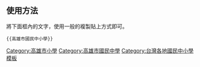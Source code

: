 {{Navbox
| name  = 高雄市國民中小學
| title = [[高雄市]]國民中小學
| titlestyle = 
| state = {{{state<includeonly>|collapsed</includeonly>}}}
| style = width: 100%
| group1 = '''[[國民小學|國小]]'''
| list1  =
  {{Navbox subgroup
  |groupstyle = width:5em; text-align:left
  |liststyle = width:auto; text-align:left
  |group1 = 國立
  |list1  = 
  |group2 = 市立
  |list2  = {{Navbox|child
  |group1 = [[楠梓區]]
  |list1  = [[高雄市楠梓區楠梓國民小學|楠梓國小]]・[[高雄市楠梓區楠陽國民小學|楠陽國小]]・[[高雄市楠梓區後勁國民小學|後勁國小]]・[[高雄市楠梓區翠屏國民中小學|翠屏國中小國小部]]・[[高雄市楠梓區油廠國民小學|油廠國小]]・[[高雄市楠梓區右昌國民小學|右昌國小]]・[[高雄市楠梓區加昌國民小學|加昌國小]]・[[高雄市楠梓區莒光國民小學|莒光國小]]・[[高雄市楠梓區援中國民小學|援中國小]]
  |group2 = [[左營區]]
  |list2 =  [[高雄市左營區左營國民小學|左營國小]]・[[高雄市左營區文府國民小學|文府國小]]・[[高雄市左營區明德國民小學|明德國小]]・[[高雄市左營區新上國民小學|新上國小]]・[[高雄市左營區新光國民小學|新光國小]]・[[高雄市左營區勝利國民小學|勝利國小]]・[[高雄市左營區永清國民小學|永清國小]]・[[高雄市左營區屏山國民小學|屏山國小]]・[[高雄市左營區新民國民小學|新民國小]]・[[高雄市左營區新莊國民小學|新莊國小]]・[[高雄市左營區福山國民小學|福山國小]]・[[高雄市左營區舊城國民小學|舊城國小]]
  |group3 = [[鼓山區]]
  |list3  = [[高雄市鼓山區鼓山國民小學|鼓山國小]]・[[高雄市鼓山區九如國民小學|九如國小]]・[[高雄市鼓山區鼓岩國民小學|鼓岩國小]]・[[高雄市鼓山區龍華國民小學|龍華國小]]・[[高雄市鼓山區中山國民小學|中山國小]]・[[高雄市鼓山區內惟國民小學|內惟國小]]・[[高雄市鼓山區壽山國民小學|壽山國小]]・''[[高雄市鼓山區柴山國民小學|柴山國小]]''（1979年改為鼓山國小分校，2004年廢校）
  |group4 = [[三民區]]
  |list4  = [[高雄市三民區三民國民小學|三民國小]]・[[高雄市三民區民族國民小學|民族國小]]・[[高雄市三民區光武國民小學|光武國小]]・[[高雄市三民區河濱國民小學|河濱國小]]・[[高雄市三民區博愛國民小學|博愛國小]]・[[高雄市三民區愛國國民小學|愛國國小]]・[[高雄市三民區獅湖國民小學|獅湖國小]]・[[高雄市三民區十全國民小學|十全國小]]・[[高雄市三民區正興國民小學|正興國小]]・[[高雄市三民區東光國民小學|東光國小]]・[[高雄市三民區莊敬國民小學|莊敬國小]]・[[高雄市三民區鼎金國民小學|鼎金國小]]・[[高雄市三民區陽明國民小學|陽明國小]]・[[高雄市三民區河堤國民小學|河堤國小]]
  |group5 = [[鹽埕區]]
  |list5  = [[高雄市鹽埕區鹽埕國民小學|鹽埕國小]]・[[高雄市鹽埕區忠孝國民小學|忠孝國小]]・[[高雄市鹽埕區光榮國民小學|光榮國小]]
  |group6 = [[前金區]]
  |list6  = [[高雄市前金區前金國民小學|前金國小]]・[[高雄市前金區建國國民小學|建國國小]]
  |group7 = [[新興區 (高雄市)|新興區]]
  |list7  = [[高雄市新興區新興國民小學|新興國小]]・[[高雄市新興區七賢國民小學|七賢國小]]・[[高雄市新興區大同國民小學|大同國小]]・[[高雄市新興區信義國民小學|信義國小]]
  |group8 = [[苓雅區]]
  |list8  = [[國立高雄師範大學附屬高級中學|高師大附中國小部]]・[[高雄市苓雅區苓洲國民小學|苓洲國小]]・[[高雄市苓雅區四維國民小學|四維國小]]・[[高雄市苓雅區凱旋國民小學|凱旋國小]]・[[高雄市苓雅區福康國民小學|福康國小]]・[[高雄市苓雅區五權國民小學|五權國小]]・[[高雄市苓雅區中正國民小學|中正國小]]・[[高雄市苓雅區成功國民小學|成功國小]]・[[高雄市苓雅區福東國民小學|福東國小]]・[[高雄市日僑學校|日僑學校國小部]]
  |group9 = [[前鎮區]]
  |list9  = [[高雄市前鎮區前鎮國民小學|前鎮國小]]・[[高雄市前鎮區民權國民小學|民權國小]]・[[高雄市前鎮區佛公國民小學|佛公國小]]・[[高雄市前鎮區紅毛港國民小學|紅毛港國小]]・[[高雄市前鎮區獅甲國民小學|獅甲國小]]・[[高雄市前鎮區瑞豐國民小學|瑞豐國小]]・[[高雄市前鎮區樂群國民小學|樂群國小]]・[[高雄市前鎮區仁愛國民小學|仁愛國小]]・[[高雄市前鎮區光華國民小學|光華國小]]・[[高雄市前鎮區明正國民小學|明正國小]]・[[高雄市前鎮區復興國民小學|復興國小]]・[[高雄市前鎮區瑞祥國民小學|瑞祥國小]]・[[高雄市前鎮區愛群國民小學|愛群國小]]・[[高雄市前鎮區鎮昌國民小學|鎮昌國小]]
  |group10 = [[小港區]]
  |list10  = [[高雄市小港區小港國民小學|大港國小]]・[[高雄市小港區二苓國民小學|二苓國小]]・[[高雄市小港區青山國民小學|青山國小]]・[[高雄市小港區桂林國民小學|桂林國小]]・[[高雄市小港區華山國民小學|華山國小]]・[[高雄市小港區鳳鳴國民小學|鳳鳴國小]]・[[高雄市小港區漢民國民小學|漢民國小]]・[[高雄市小港區太平國民小學|太平國小]]・[[高雄市小港區坪頂國民小學|坪頂國小]]・[[高雄市小港區明義國民小學|明義國小]]・[[高雄市小港區港和國民小學|港和國小]]・[[高雄市小港區鳳林國民小學|鳳林國小]]・[[高雄市小港區鳳陽國民小學|鳳陽國小]]
  |group11 = [[旗津區]]
  |list11  = [[高雄市旗津區旗津國民小學|旗津國小]]・[[高雄市旗津區大汕國民小學|大汕國小]]・[[高雄市旗津區中洲國民小學|中洲國小]]
  |group12 = [[鳳山區]]
  |list12  = [[高雄市鳳山區鳳山國民小學|鳳山國小]]・[[高雄市鳳山區大東國民小學|大東國小]]・[[高雄市鳳山區文華國民小學|文華國小]]・[[高雄市鳳山區中山國民小學|中山國小]]・[[高雄市鳳山區中崙國民小學|中崙國小]]・[[高雄市鳳山區五福國民小學|五福國小]]・[[高雄市鳳山區南成國民小學|南成國小]]・[[高雄市鳳山區曹公國民小學|曹公國小]]・[[高雄市鳳山區瑞興國民小學|瑞興國小]]・[[高雄市鳳山區誠正國民小學|誠正國小]]・[[高雄市鳳山區鳳翔國民小學|鳳苇國小]]・[[高雄市鳳山區文山國民小學|文山國小]]・[[高雄市鳳山區文德國民小學|文德國小]]・[[高雄市鳳山區中正國民小學|中正國小]]・[[高雄市鳳山區五甲國民小學|五甲國小]]・[[高雄市鳳山區正義國民小學|正義國小]]・[[高雄市鳳山區忠孝國民小學|忠孝國小]]・[[高雄市鳳山區新甲國民小學|新甲國小]]・[[高雄市鳳山區過埤國民小學|過埤國小]]・[[高雄市鳳山區福誠國民小學|福誠國小]]・[[高雄市鳳山區鳳西國民小學|鳳西國小]]・[[高雄市鳳山區鎮北國民小學|鎮北國小]]
  |group13 = [[大寮區]]
  |list13  = [[高雄市大寮區永芳國民小學|永芳國小]]・[[高雄市大寮區大寮國民小學|大寮國小]]・[[高雄市大寮區忠義國民小學|忠義國小]]・[[高雄市大寮區翁園國民小學|翁園國小]]・[[高雄市大寮區中莊國民小學|中-{莊}-國小]]・[[高雄市大寮區溪寮國民小學|溪寮國小]]・[[高雄市大寮區昭明國民小學|昭明國小]]（含新厝分校）・[[高雄市大寮區潮寮國民小學|潮寮國小]]・[[高雄市大寮區山頂國民小學|山頂國小]]・[[高雄市大寮區後庄國民小學|後-{庄}-國小]]
  |group14 = [[鳥松區]]
  |list14  = [[高雄市鳥松區鳥松國民小學|鳥松國小]]・[[高雄市鳥松區大華國民小學|大華國小]]・[[高雄市鳥松區仁美國民小學|仁美國小]]
  |group15 = [[林園區]]
  |list15  = [[高雄市林園區林園國民小學|林園國小]]・[[高雄市林園區中芸國民小學|中芸國小]]・[[高雄市林園區汕尾國民小學|汕尾國小]]・[[高雄市林園區王公國民小學|王公國小]]・[[高雄市林園區金潭國民小學|金潭國小]]・[[高雄市林園區港埔國民小學|港埔國小]]
  |group16 = [[仁武區]]
  |list16  = [[高雄市仁武區仁武國民小學|仁武國小]]・[[高雄市仁武區竹後國民小學|竹後國小]]・[[高雄市仁武區登發國民小學|登發國小]]・[[高雄市仁武區八卦國民小學|八卦國小]]・[[高雄市仁武區烏林國民小學|烏林國小]]・[[高雄市仁武區灣內國民小學|灣內國小]]
  |group17 = [[大樹區]]
  |list17  = [[高雄市大樹區大樹國民小學|大樹國小]]・[[高雄市大樹區九曲國民小學|九曲國小]]・[[高雄市大樹區水寮國民小學|水寮國小]]・[[高雄市大樹區溪埔國民小學|溪埔國小]]・[[高雄市大樹區龍目國民小學|龍目國小]]・[[高雄市大樹區小坪國民小學|小坪國小]]・[[高雄市大樹區姑山國民小學|姑山國小]]・[[高雄市大樹區興田國民小學|興田國小]]
  |group18 = [[大社區]]
  |list18  = [[高雄市大社區大社國民小學|大社國小]]・[[高雄市大社區嘉誠國民小學|嘉誠國小]]・[[高雄市大社區觀音國民小學|觀音國小]]
  |group19 = [[岡山區]]
  |list19  = [[高雄市岡山區岡山國民小學|岡山國小]]・[[高雄市岡山區和平國民小學|和平國小]]・[[高雄市岡山區後紅國民小學|後紅國小]]・[[高雄市岡山區嘉興國民小學|嘉興國小]]・[[高雄市岡山區竹圍國民小學|竹圍國小]]・[[高雄市岡山區兆湘國民小學|兆湘國小]]・[[高雄市岡山區壽天國民小學|壽天國小]]・[[高雄市岡山區前峰國民小學|前峰國小]]
  |group20 = [[路竹區]]
  |list20  = [[高雄市路竹區路竹國民小學|路竹國小]]・[[高雄市路竹區一甲國民小學|一甲國小]]・[[高雄市路竹區下坑國民小學|下坑國小]]・[[高雄市路竹區北嶺國民小學|北嶺國小]]・[[高雄市路竹區三埤國民小學|三埤國小]]・[[高雄市路竹區大社國民小學|大社國小]]・[[高雄市路竹區竹滬國民小學|竹滬國小]]・[[高雄市路竹區蔡文國民小學|蔡文國小]]
  |group21 = [[橋頭區]]
  |list21  = [[高雄市橋頭區橋頭國民小學|橋頭國小]]・[[高雄市橋頭區甲圍國民小學|甲圍國小]]・[[高雄市橋頭區興糖國民小學|興糖國小]]・[[高雄市橋頭區五林國民小學|五林國小]]・[[高雄市橋頭區仕隆國民小學|仕隆國小]]
  |group22 = [[梓官區]]
  |list22  = [[高雄市梓官區梓官國民小學|梓官國小]]・[[高雄市梓官區蚵寮國民小學|蚵寮國小]]
  |group23 = [[彌陀區]]
  |list23  = [[高雄市彌陀區彌陀國民小學|彌陀國小]]・[[高雄市彌陀區壽齡國民小學|壽齡國小]]・[[高雄市彌陀區南安國民小學|南安國小]]
  |group24 = [[永安區]]
  |list24  = [[高雄市永安區永安國民小學|永安國小]]・[[高雄市永安區新港國民小學|新港國小]]・[[高雄市永安區維新國民小學|維新國小]]
  |group25 = [[燕巢區]]
  |list25  = [[高雄市燕巢區燕巢國民小學|燕巢國小]]（含尖山分校）・[[高雄市燕巢區安招國民小學|安招國小]]・[[高雄市燕巢區深水國民小學|深水國小]]・[[高雄市燕巢區金山國民小學|金山國小]]・[[高雄市燕巢區橫山國民小學|橫山國小]]・[[高雄市燕巢區鳳雄國民小學|鳳雄國小]]
  |group26 = [[田寮區]]
  |list26  = [[高雄市田寮區崇德國民小學|崇德國小]]・[[高雄市田寮區新興國民小學|新興國小]]・''[[高雄縣田寮鄉田寮國民小學|田寮國小]]''（2002年廢校）・''[[高雄縣田寮鄉古亭國民小學|古亭國小]]''（2004年廢校）
  |group27 = [[阿蓮區]]
  |list27  = [[高雄市阿蓮區阿蓮國民小學|阿蓮國小]]・[[高雄市阿蓮區中路國民小學|中路國小]]・[[高雄市阿蓮區復安國民小學|復安國小]]
  |group28 = [[湖內區]]
  |list28  = [[高雄市湖內區三侯國民小學|三侯國小]]・[[高雄市湖內區大湖國民小學|大湖國小]]・[[高雄市湖內區明宗國民小學|明宗國小]]・[[高雄市湖內區文賢國民小學|文賢國小]]・[[高雄市湖內區海埔國民小學|海埔國小]]
  |group29 = [[茄萣區]]
  |list29  = [[高雄市茄萣區茄萣國民小學|茄萣國小]]・[[高雄市茄萣區成功國民小學|成功國小]]・[[高雄市茄萣區砂崙國民小學|砂崙國小]]・[[高雄市茄萣區興達國民小學|興達國小]]
  |group30 = [[旗山區]]
  |list30  = [[高雄市旗山區旗山國民小學|旗山國小]]・[[高雄市旗山區圓潭國民小學|圓潭國小]]・[[高雄市旗山區溪洲國民小學|溪洲國小]]・[[高雄市旗山區鼓山國民小學|鼓山國小]]・[[高雄市旗山區旗尾國民小學|旗尾國小]]・[[高雄市旗山區嶺口國民小學|嶺口國小]]・''[[高雄縣旗山鎮中寮國民小學|中寮國小]]''（1986改為溪洲國小分校，1989年廢校）・''[[高雄縣旗山鎮廣文國民小學|廣文國小]]''（1999年廢校）・''[[高雄縣旗山鎮大林國民小學|大林國小]]''（2007年廢校）
  |group31 = [[美濃區]]
  |list31  = [[高雄市美濃區美濃國民小學|美濃國小]]・[[高雄市美濃區吉東國民小學|吉東國小]]・[[高雄市美濃區東門國民小學|東門國小]]・[[高雄市美濃區廣興國民小學|廣興國小]]・[[高雄市美濃區龍肚國民小學|龍肚國小]]・[[高雄市美濃區中壇國民小學|中壇國小]]・[[高雄市美濃區吉洋國民小學|吉洋國小]]・[[高雄市美濃區福安國民小學|福安國小]]・[[高雄市美濃區龍山國民小學|龍山國小]]
  |group32 = [[內門區]]
  |list32  = [[高雄市內門區內門國民小學|內門國小]]・[[高雄市內門區西門國民小學|西門國小]]・[[高雄市內門區金竹國民小學|金竹國小]]・[[高雄市內門區木柵國民小學|木柵國小]]・[[高雄市內門區觀亭國民小學|觀亭國小]]・[[高雄市內門區景義國民小學|景義國小]]・[[高雄市內門區溝坪國民小學|溝坪國小]]
  |group33 = [[杉林區]]
  |list33  = [[高雄市杉林區杉林國民小學|杉林國小]]・[[高雄市杉林區月美國民小學|月美國小]]・[[高雄市杉林區新莊國民小學|新莊國小]]・[[高雄市杉林區上平國民小學|上平國小]]・[[高雄市杉林區集來國民小學|集來國小]]・[[高雄市立巴楠花部落中小學|巴楠花中小國小部]]・''[[高雄縣杉林鄉木梓國民小學|木梓國小]]''（1999年廢校）
  |group34 = [[甲仙區]]
  |list34  = [[高雄市甲仙區甲仙國民小學|甲仙國小]]・[[高雄市甲仙區小林國民小學|小林國小]]・[[高雄市甲仙區寶隆國民小學|寶隆國小]]
  |group35 = [[六龜區]]
  |list35  = [[高雄市六龜區六龜國民小學|六龜國小]]・[[高雄市六龜區荖濃國民小學|荖濃國小]]・[[高雄市六龜區新發國民小學|新發國小]]・[[高雄市六龜區新威國民小學|新威國小]]・[[高雄市六龜區龍興國民小學|龍興國小]]・[[高雄市六龜區寶來國民小學|寶來國小]]
  |group36 = [[茂林區]]
  |list36  = [[高雄市茂林區茂林國民小學|茂林國小]]・[[高雄市茂林區多納國民小學|多納國小]]
  |group37 = [[桃源區]]
  |list37  = [[高雄市桃源區桃源國民小學|桃源國小]]・[[高雄市桃源區建山國民小學|建山國小]]・[[高雄市桃源區樟山國民小學|樟山國小]]・[[高雄市桃源區興中國民小學|興中國小]]・[[高雄市桃源區寶山國民小學|寶山國小]]
  |group38 = [[那瑪夏區]]
  |list38  = [[高雄市那瑪夏區民生國民小學|民生國小]]・[[高雄市那瑪夏區民權國民小學|民權國小]]
   }}
  |group3 = 私立
  |list3  = {{Navbox|child
  |group17 = [[大樹區]]
  |list17  = [[高雄市私立義大國際高級中學附設國民小學|義大高中國小部]]
   }}
  }}
| group2 = '''[[臺灣國中教育|國中]]'''
| list2  =
  {{Navbox subgroup
  |groupstyle = width:5em; text-align:left
  |liststyle = width:auto; text-align:left
  |group1 = 國立
  |list1  = {{Navbox|child
  |group1 = [[楠梓區]]
  |list1  = [[國立中山大學附屬國光高級中學|中山附中]]
  |group8 = [[苓雅區]]
  |list8  = [[國立高雄師範大學附屬高級中學|高師附中]]
  |group10 = [[小港區]]
  |list10  = [[國立高雄餐旅大學附屬餐旅高級中等學校|高餐附中]]
   }}
  |group2 = 市立
  |list2  = {{Navbox|child
  |group1 = [[楠梓區]]
  |list1  = [[高雄市立楠梓國民中學|楠梓國中]]・[[高雄市立右昌國民中學|右昌國中]]・[[高雄市立後勁國民中學|後勁國中]]・[[高雄市立國昌國民中學|國昌國中]]・[[高雄市立翠屏國民中小學|翠屏國中]]・[[高雄市立楠梓特殊學校|楠梓特校國中部]]
  |group2 = [[左營區]]
  |list2 =  [[高雄市立左營國民中學|左營國中]]・[[高雄市立大義國民中學|大義國中]]・[[高雄市立立德國民中學|立德國中]]・[[高雄市立龍華國民中學|龍華國中]]・[[高雄市立福山國民中學|福山國中]]・[[高雄市立文府國民中學|文府國中]]
  |group3 = [[鼓山區]]
  |list3  = [[高雄市立鼓山國民中學|鼓山國中]]・[[高雄市立壽山國民中學|壽山國中]]・[[高雄市立明華國民中學|明華國中]]・[[高雄市立七賢國民中學|七賢國中]]
  |group4 = [[三民區]]
  |list4  = [[高雄市立三民國民中學|三民國中]]・[[高雄市立鼎金國民中學|鼎金國中]]・[[高雄市立民族國民中學|民族國中]]・[[高雄市立陽明國民中學|陽明國中]]・[[高雄市立正興國民中學|正興國中]]
  |group5 = [[鹽埕區]]
  |list5  = [[高雄市立鹽埕國民中學|鹽埕國中]]
  |group6 = [[前金區]]
  |list6  = [[高雄市立前金國民中學|前金國中]]
  |group7 = [[新興區 (高雄市)|新興區]]
  |list7  = [[高雄市立新興高級中學|新興高中國中部]]
  |group8 = [[苓雅區]]
  |list8  = [[高雄市立苓雅國民中學|苓雅國中]]・[[高雄市立五福國民中學|五福國中]]・[[高雄市立大仁國民中學|大仁國中]]・[[高雄市立中正高級中學|中正高中國中部]]・[[高雄市立英明國民中學|英明國中]]・[[高雄市立高雄特殊教育學校|高雄特教國中部]]
  |group9 = [[前鎮區]]
  |list9  = [[高雄市立前鎮國民中學|前鎮國中]]・[[高雄市立獅甲國民中學|獅甲國中]]・[[高雄市立瑞豐國民中學|瑞豐國中]]・[[高雄市立光華國民中學|光華國中]]・[[高雄市立興仁國民中學|興仁國中]]・[[高雄市立瑞祥高級中學|瑞祥高中國中部]]・[[高雄市立明義國民中學|明義中安]]・[[高雄市立成功特殊教育學校|成功特教國中部]]
  |group10 = [[小港區]]
  |list10  = [[高雄市立小港國民中學|小港國中]]・[[高雄市立鳳林國民中學|鳳林國中]]・[[高雄市立中山國民中學|中山國中]]・[[高雄市立明義國民中學|明義國中]]
  |group11 = [[旗津區]]
  |list11  = [[高雄市立旗津國民中學|旗津國中]]
  |group12 = [[鳳山區]]
  |list12  = [[高雄市立鳳山國民中學|鳳山國中]]・[[高雄市立鳳西國民中學|鳳西國中]]・[[高雄市立五甲國民中學|五甲國中]]・[[高雄市立鳳甲國民中學|鳳甲國中]]・[[高雄市立忠孝國民中學|忠孝國中]]・[[高雄市立福誠高級中學|福誠高中國中部]]・[[高雄市立青年國民中學|青年國中]]・[[高雄市立中崙國民中學|中崙國中]]・[[高雄市立鳳翔國民中學|鳳翔國中]]
  |group13 = [[大寮區]]
  |list13  = [[高雄市立大寮國民中學|大-{}-寮-{}-國-{}-中]]・[[高雄市立潮寮國民中學|潮-{}-寮-{}-國-{}-中]]・[[高雄市立中庄國民中學|中-{庄}-國中]]
  |group14 = [[鳥松區]]
  |list14  = [[高雄市立鳥松國民中學|鳥松國中]]・[[高雄市立文山高級中學|文山高中國中部]]
  |group15 = [[林園區]]
  |list15  = [[高雄市立林園高級中學|林園高中]]・[[高雄市立中芸國民中學|中芸國中]]
  |group16 = [[仁武區]]
  |list16  = [[高雄市立仁武高級中學|仁武高中]]・[[高雄市立大灣國民中學|大灣國中]]・[[高雄市立仁武特殊教育學校|仁武特教國中部]]
  |group17 = [[大樹區]]
  |list17  = [[高雄市立大樹國民中學|大樹國中]]・[[高雄市立溪埔國民中學|溪埔國中]]
  |group18 = [[大社區]]
  |list18  = [[高雄市立大社國民中學|大社國中]]
  |group19 = [[岡山區]]
  |list19  = [[高雄市立岡山國民中學|岡山國中]]・[[高雄市立前峰國民中學|前峰國中]]・[[高雄市立嘉興國民中學|嘉興國中]]
  |group20 = [[路竹區]]
  |list20  = [[高雄市立路竹高級中學|路竹高中]]・[[高雄市立一甲國民中學|一甲國中]]
  |group21 = [[橋頭區]]
  |list21  = [[高雄市立橋頭國民中學|橋頭國中]]
  |group22 = [[梓官區]]
  |list22  = [[高雄市立梓官國民中學|梓官國中]]・[[高雄市立蚵寮國民中學|蚵寮國中]]
  |group23 = [[彌陀區]]
  |list23  = [[高雄市立彌陀國民中學|彌陀國中]]
  |group24 = [[永安區]]
  |list24  = [[高雄市立永安國民中學|永安國中]]
  |group25 = [[燕巢區]]
  |list25  = [[高雄市立燕巢國民中學|燕巢國中]]
  |group26 = [[田寮區]]
  |list26  = [[高雄市立田寮國民中學|田-{}-寮-{}-國-{}-中]]
  |group27 = [[阿蓮區]]
  |list27  = [[高雄市立阿蓮國民中學|阿蓮國中]]
  |group28 = [[湖內區]]
  |list28  = [[高雄市立湖內國民中學|湖內國中]]
  |group29 = [[茄萣區]]
  |list29  = [[高雄市立茄萣國民中學|茄萣國中]]
  |group30 = [[旗山區]]
  |list30  = [[高雄市立旗山國民中學|旗山國中]]・[[高雄市立大洲國民中學|大洲國中]]・[[高雄市立圓富國民中學|圓富國中]]
  |group31 = [[美濃區]]
  |list31  = [[高雄市立美濃國民中學|美濃國中]]・[[高雄市立南隆國民中學|南隆國中]]・[[高雄市立龍肚國民中學|龍肚國中]]
  |group32 = [[內門區]]
  |list32  = [[高雄市立內門國民中學|內門國中]]
  |group33 = [[杉林區]]
  |list33  = [[高雄市立杉林國民中學|杉林國中]]
  |group34 = [[甲仙區]]
  |list34  = [[高雄市立甲仙國民中學|甲仙國中]]
  |group35 = [[六龜區]]
  |list35  = [[高雄市立六龜高級中學|六龜高中國中部]]・[[高雄市立寶來國民中學|寶來國中]]
  |group36 = [[茂林區]]
  |list36  = [[高雄市立茂林國民中學|茂林國中]]
  |group37 = [[桃源區]]
  |list37  = [[高雄市立桃源國民中學|桃源國中]]
  |group38 = [[那瑪夏區]]
  |list38  = [[高雄市立那瑪夏國民中學|那瑪夏國中]]
   }}
  |group3 = 私立
  |list3  =  {{Navbox|child
  |group1 = [[鼓山區]]
  |list1  = [[天主教明誠學校財團法人高雄市明誠高級中學|明誠高中國中部]]・[[高雄市私立大榮高級中學|大榮高中國中部]]
  |group2 = [[三民區]]
  |list2  = [[立志學校財團法人高雄市立志高級中學|立志高中國中部]]
  |group3 = [[苓雅區]]
  |list3  = [[天主教道明學校財團法人高雄市道明高級中學|道明高中國中部]]・[[高雄市私立復華高級中學|復華高中國中部]]
  |group4 = [[前鎮區]]
  |list4  = [[高雄市私立優佳國民中學|優佳國中]]
  |group5 = [[鳳山區]]
  |list5  = [[高雄市私立正義高級中學|正義高中國中部]]
  |group6 = [[大樹區]]
  |list6  = [[佛光山學校財團法人高雄市普門高級中學|普門高中國中部]]・[[高雄市私立義大國際高級中學|義大高中國中部]]
   }}
  }}
| group3 = '''相關列表'''
| list3  =
  {{Navbox subgroup
  |groupstyle = width:5em; text-align:left
  |liststyle = width:auto; text-align:left
  |group1 = 
  |list1  = [[台灣國際學校列表]]・[[高雄市國民小學列表]]・[[高雄市國民中學列表]]
  }}
}}
<noinclude>
==使用方法==
將下面框內的文字，使用一般的複製貼上方式即可。
<pre>{{高雄市國民中小學}}</pre>
[[Category:高雄市小學]]
[[Category:高雄市國民中學]]
[[Category:台灣各地國民中小學模板]]
</noinclude>